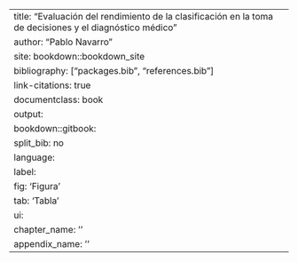 ---
title: "Evaluación del rendimiento de la clasificación en la toma de decisiones y el diagnóstico médico"
author: "Pablo Navarro"
site: bookdown::bookdown_site
bibliography: ["packages.bib", "references.bib"]
link-citations: true
documentclass: book
output:
    bookdown::gitbook:
        split_bib: no
language:
    label:
        fig: 'Figura '
        tab: 'Tabla '
    ui:
        chapter_name: ''
        appendix_name: ''
---